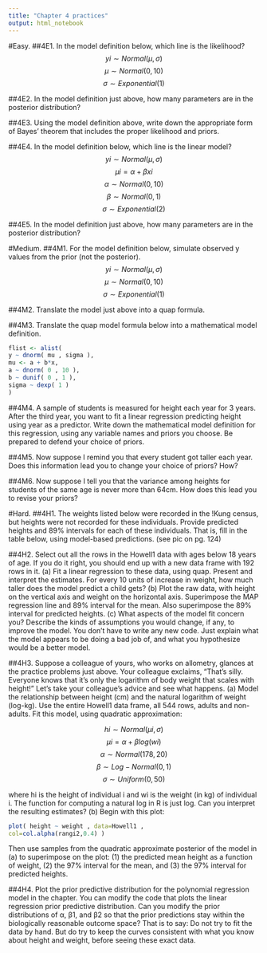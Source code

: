 ```yaml
---
title: "Chapter 4 practices"
output: html_notebook
---
```


#Easy.
##4E1. 
In the model definition below, which line is the likelihood?
$$yi ∼ Normal(μ, σ)$$
$$μ ∼ Normal(0, 10)$$
$$σ ∼ Exponential(1)$$

##4E2. 
In the model definition just above, how many parameters are in the posterior distribution?

##4E3. 
Using the model definition above, write down the appropriate form of Bayes’ theorem that
includes the proper likelihood and priors.

##4E4. 
In the model definition below, which line is the linear model?
$$yi ∼ Normal(μ, σ)$$
$$μi = α + βxi$$
$$α ∼ Normal(0, 10)$$
$$β ∼ Normal(0, 1)$$
$$σ ∼ Exponential(2)$$

##4E5. 
In the model definition just above, how many parameters are in the posterior distribution?

#Medium.
##4M1. 
For the model definition below, simulate observed y values from the prior (not the posterior).
$$yi ∼ Normal(μ, σ)$$
$$μ ∼ Normal(0, 10)$$
$$σ ∼ Exponential(1)$$

##4M2. 
Translate the model just above into a quap formula.

##4M3. 
Translate the quap model formula below into a mathematical model definition.
```r
flist <- alist(
y ~ dnorm( mu , sigma ),
mu <- a + b*x,
a ~ dnorm( 0 , 10 ),
b ~ dunif( 0 , 1 ),
sigma ~ dexp( 1 )
)
```

##4M4. 
A sample of students is measured for height each year for 3 years. After the third year, you want
to fit a linear regression predicting height using year as a predictor. Write down the mathematical
model definition for this regression, using any variable names and priors you choose. Be prepared to
defend your choice of priors.

##4M5. 
Now suppose I remind you that every student got taller each year. Does this information lead
you to change your choice of priors? How?

##4M6. 
Now suppose I tell you that the variance among heights for students of the same age is never
more than 64cm. How does this lead you to revise your priors?

#Hard.
##4H1. 
The weights listed below were recorded in the !Kung census, but heights were not recorded for
these individuals. Provide predicted heights and 89% intervals for each of these individuals. That is,
fill in the table below, using model-based predictions.
(see pic on pg. 124)

##4H2. 
Select out all the rows in the Howell1 data with ages below 18 years of age. If you do it right,
you should end up with a new data frame with 192 rows in it.
(a) Fit a linear regression to these data, using quap. Present and interpret the estimates. For
every 10 units of increase in weight, how much taller does the model predict a child gets?
(b) Plot the raw data, with height on the vertical axis and weight on the horizontal axis. Superimpose
the MAP regression line and 89% interval for the mean. Also superimpose the 89% interval
for predicted heights.
(c) What aspects of the model fit concern you? Describe the kinds of assumptions you would
change, if any, to improve the model. You don’t have to write any new code. Just explain what the
model appears to be doing a bad job of, and what you hypothesize would be a better model.

##4H3. 
Suppose a colleague of yours, who works on allometry, glances at the practice problems just
above. Your colleague exclaims, “That’s silly. Everyone knows that it’s only the logarithm of body
weight that scales with height!” Let’s take your colleague’s advice and see what happens.
(a) Model the relationship between height (cm) and the natural logarithm of weight (log-kg). Use
the entire Howell1 data frame, all 544 rows, adults and non-adults. Fit this model, using quadratic
approximation:

$$hi ∼ Normal(μi, σ)$$
$$μi = α + β log(wi)$$
$$α ∼ Normal(178, 20)$$
$$β ∼ Log − Normal(0, 1)$$
$$σ ∼ Uniform(0, 50)$$

where hi is the height of individual i and wi is the weight (in kg) of individual i. The function for
computing a natural log in R is just log. Can you interpret the resulting estimates?
(b) Begin with this plot:


```r
plot( height ~ weight , data=Howell1 ,
col=col.alpha(rangi2,0.4) )
```

Then use samples from the quadratic approximate posterior of the model in (a) to superimpose on
the plot: (1) the predicted mean height as a function of weight, (2) the 97% interval for the mean, and
(3) the 97% interval for predicted heights.

##4H4. 
Plot the prior predictive distribution for the polynomial regression model in the chapter. You
can modify the code that plots the linear regression prior predictive distribution. Can you modify the
prior distributions of α, β1, and β2 so that the prior predictions stay within the biologically reasonable
outcome space? That is to say: Do not try to fit the data by hand. But do try to keep the curves
consistent with what you know about height and weight, before seeing these exact data.
